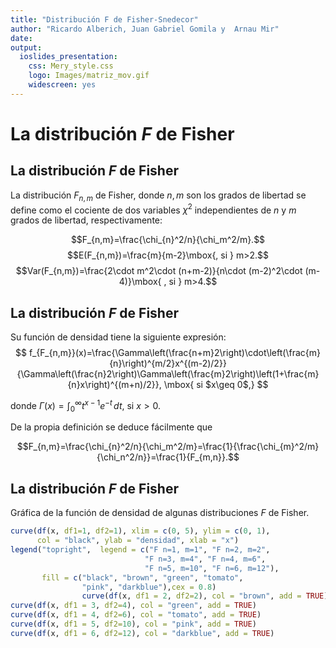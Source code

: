 ```yaml
---
title: "Distribución F de Fisher-Snedecor"
author: "Ricardo Alberich, Juan Gabriel Gomila y  Arnau Mir"
date: 
output: 
  ioslides_presentation:
    css: Mery_style.css
    logo: Images/matriz_mov.gif
    widescreen: yes
---
```



# La distribución $F$ de Fisher

## La distribución $F$ de Fisher

La distribución $F_{n,m}$ de Fisher, donde $n,m$ son los grados de libertad se define como el cociente de dos variables $\chi^2$ independientes de $n$ y $m$ grados de libertad, respectivamente:


$$F_{n,m}=\frac{\chi_{n}^2/n}{\chi_m^2/m}.$$
$$E(F_{n,m})=\frac{m}{m-2}\mbox{,  si } m>2.$$
$$Var(F_{n,m})=\frac{2\cdot m^2\cdot (n+m-2)}{n\cdot (m-2)^2\cdot (m-4)}\mbox{ , si } m>4.$$





## La distribución $F$ de Fisher


Su función de densidad tiene la siguiente expresión:
$$
f_{F_{n,m}}(x)=\frac{\Gamma\left(\frac{n+m}2\right)\cdot\left(\frac{m}{n}\right)^{m/2}x^{(m-2)/2}}
{\Gamma\left(\frac{n}2\right)\Gamma\left(\frac{m}2\right)\left(1+\frac{m}{n}x\right)^{(m+n)/2}},
\mbox{ si $x\geq 0$,}
$$

donde $\Gamma(x)=\int_0^{\infty} t^{x-1}e^{-t}\, dt,$ si $x> 0$.





De la propia definición se deduce fácilmente que

$$F_{n,m}=\frac{\chi_{n}^2/n}{\chi_m^2/m}=\frac{1}{\frac{\chi_{m}^2/m}{\chi_n^2/n}}=\frac{1}{F_{m,n}}.$$

## La distribución $F$ de Fisher

Gráfica de la función de densidad de algunas distribuciones $F$ de Fisher.



```r
curve(df(x, df1=1, df2=1), xlim = c(0, 5), ylim = c(0, 1),
      col = "black", ylab = "densidad", xlab = "x")
legend("topright",  legend = c("F n=1, m=1", "F n=2, m=2",
                              "F n=3, m=4", "F n=4, m=6",
                              "F n=5, m=10", "F n=6, m=12"),
       fill = c("black", "brown", "green", "tomato", 
                "pink", "darkblue"),cex = 0.8)
                curve(df(x, df1 = 2, df2=2), col = "brown", add = TRUE)
curve(df(x, df1 = 3, df2=4), col = "green", add = TRUE)
curve(df(x, df1 = 4, df2=6), col = "tomato", add = TRUE)
curve(df(x, df1 = 5, df2=10), col = "pink", add = TRUE)
curve(df(x, df1 = 6, df2=12), col = "darkblue", add = TRUE)
```



